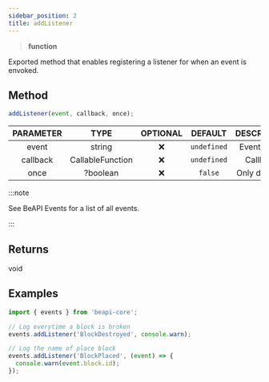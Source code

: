 ```yaml
---
sidebar_position: 2
title: addListener
---
```


> **<Link to="https://developer.mozilla.org/en-US/docs/Web/JavaScript/Reference/Global_Objects/Function">function</Link>**

Exported method that enables registering a listener for when an event is envoked.


## Method

```js
addListener(event, callback, once);
```
| PARAMETER | TYPE | OPTIONAL | DEFAULT | DESCRIPTION |
| :-------: | :--: | :------: | :-----: | :---------: |
| event | <Link to="https://developer.mozilla.org/en-US/docs/Web/JavaScript/Reference/Global_Objects/String">string</Link> | ❌ | `undefined` | Event name. |
| callback | <Link to="https://microsoft.github.io/PowerBI-JavaScript/interfaces/_node_modules_typedoc_node_modules_typescript_lib_lib_es5_d_.callablefunction.html">CallableFunction</Link> | ❌ | `undefined` | Callback. |
| once | <Link to="https://developer.mozilla.org/en-US/docs/Web/JavaScript/Reference/Global_Objects/Boolean">?boolean</Link> | ❌ | `false` | Only do once. |

:::note

See <Link to="/docs/typedefs/beapievents">BeAPI Events</Link> for a list of all events.

:::

## Returns
void

## Examples
```js
import { events } from 'beapi-core';

// Log everytime a block is broken
events.addListener('BlockDestroyed', console.warn);

// Log the name of place block
events.addListener('BlockPlaced', (event) => {
  console.warn(event.block.id);
});
```